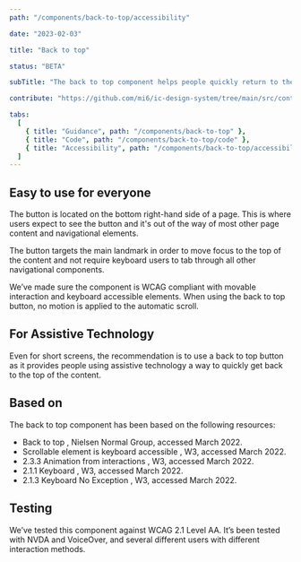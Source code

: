 ```yaml
---
path: "/components/back-to-top/accessibility"

date: "2023-02-03"

title: "Back to top"

status: "BETA"

subTitle: "The back to top component helps people quickly return to the top of a long page."

contribute: "https://github.com/mi6/ic-design-system/tree/main/src/content/structured/components/back-to-top"

tabs:
  [
    { title: "Guidance", path: "/components/back-to-top" },
    { title: "Code", path: "/components/back-to-top/code" },
    { title: "Accessibility", path: "/components/back-to-top/accessibility" },
  ]
---
```


## Easy to use for everyone

The button is located on the bottom right-hand side of a page. This is where users expect to see the button and it's out of the way of most other page content and navigational elements.

The button targets the main landmark in order to move focus to the top of the content and not require keyboard users to tab through all other navigational components.

We’ve made sure the component is WCAG compliant with movable interaction and keyboard accessible elements. When using the back to top button, no motion is applied to the automatic scroll.

## For Assistive Technology

Even for short screens, the recommendation is to use a back to top button as it provides people using assistive technology a way to quickly get back to the top of the content.

## Based on

The back to top component has been based on the following resources:

<ul>
  <li>
    <ic-link
      target="_blank"
      href="https://www.nngroup.com/articles/back-to-top/"
      rel="noreferer noopener nofollow"
    >
      Back to top
    </ic-link>
    , Nielsen Normal Group, accessed March 2022.
  </li>
  <li>
    <ic-link
      target="_blank"
      href="https://www.w3.org/WAI/standards-guidelines/act/rules/0ssw9k/proposed/"
      rel="noreferer noopener nofollow"
    >
      Scrollable element is keyboard accessible
    </ic-link>
    , W3, accessed March 2022.
  </li>
  <li>
    <ic-link
      target="_blank"
      href="https://www.w3.org/WAI/WCAG21/Understanding/animation-from-interactions"
      rel="noreferer noopener nofollow"
    >
      2.3.3 Animation from interactions
    </ic-link>
    , W3, accessed March 2022.
  </li>
  <li>
    <ic-link
      target="_blank"
      href="https://www.w3.org/WAI/WCAG21/Understanding/keyboard"
      rel="noreferer noopener nofollow"
    >
      2.1.1 Keyboard
    </ic-link>
    , W3, accessed March 2022.
  </li>
  <li>
    <ic-link
      target="_blank"
      href="https://www.w3.org/WAI/WCAG21/Understanding/keyboard-no-exception"
      rel="noreferer noopener nofollow"
    >
      2.1.3 Keyboard No Exception
    </ic-link>
    , W3, accessed March 2022.
  </li>
</ul>

## Testing

We’ve tested this component against WCAG 2.1 Level AA. It’s been tested with NVDA and VoiceOver, and several different users with different interaction methods.

